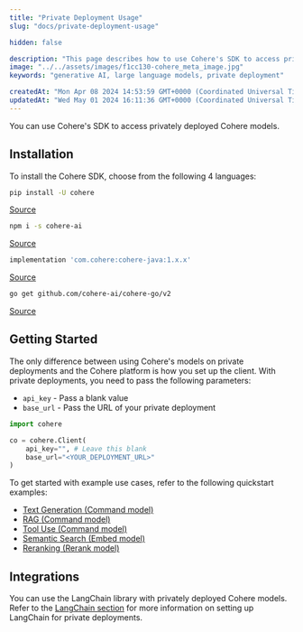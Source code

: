 ```yaml
---
title: "Private Deployment Usage"
slug: "docs/private-deployment-usage"

hidden: false

description: "This page describes how to use Cohere's SDK to access privately deployed Cohere models."
image: "../../assets/images/f1cc130-cohere_meta_image.jpg"  
keywords: "generative AI, large language models, private deployment"

createdAt: "Mon Apr 08 2024 14:53:59 GMT+0000 (Coordinated Universal Time)"
updatedAt: "Wed May 01 2024 16:11:36 GMT+0000 (Coordinated Universal Time)"
---
```


You can use Cohere's SDK to access privately deployed Cohere models.

## Installation

To install the Cohere SDK, choose from the following 4 languages:

<Tabs>
<Tab title="Python">

```bash
pip install -U cohere
```
[Source](https://github.com/cohere-ai/cohere-python)
</Tab>

<Tab title="TypeScript">

```bash
npm i -s cohere-ai
```
[Source](https://github.com/cohere-ai/cohere-typescript)

</Tab>

<Tab title="Java">

```gradle
implementation 'com.cohere:cohere-java:1.x.x'
```
[Source](https://github.com/cohere-ai/cohere-java)

</Tab>

<Tab title="Go">

```bash
go get github.com/cohere-ai/cohere-go/v2
```

[Source](https://github.com/cohere-ai/cohere-go)

</Tab>
</Tabs>

## Getting Started

The only difference between using Cohere's models on private deployments and the Cohere platform is how you set up the client. With private deployments, you need to pass the following parameters:
- `api_key` - Pass a blank value
- `base_url` - Pass the URL of your private deployment

```python PYTHON
import cohere

co = cohere.Client(
    api_key="", # Leave this blank
    base_url="<YOUR_DEPLOYMENT_URL>"
)
```

To get started with example use cases, refer to the following quickstart examples:
- [Text Generation (Command model)](https://docs.cohere.com/v1/docs/text-gen-quickstart)
- [RAG (Command model)](https://docs.cohere.com/v1/docs/rag-quickstart)
- [Tool Use (Command model)](https://docs.cohere.com/v1/docs/tool-use-quickstart)
- [Semantic Search (Embed model)](https://docs.cohere.com/v1/docs/sem-search-quickstart)
- [Reranking (Rerank model)](https://docs.cohere.com/v1/docs/reranking-quickstart)

## Integrations

You can use the LangChain library with privately deployed Cohere models. Refer to the [LangChain section](https://docs.cohere.com/docs/chat-on-langchain#using-langchain-on-private-deployments) for more information on setting up LangChain for private deployments.